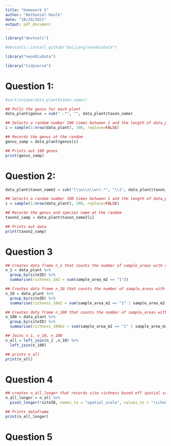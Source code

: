 ```yaml
---
title: "Homework 5"
author: "Nathaniel Haulk"
date: "10/28/2021"
output: pdf_document
---
```


```r
library("devtools")

#devtools::install_github("daijiang/neonDivData")

library("neonDivData")

library("tidyverse")
```
# Question 1:

```r

#sort(unique(data_plant$taxon_name))

## Pulls the genus for each plant
data_plant$genus = sub(" .*", "", data_plant$taxon_name)

## Selects a random number 100 times between 1 and the length of data_plant
i = sample(1:nrow(data_plant), 100, replace=FALSE)

## Records the genus at the random 
genus_samp = data_plant$genus[i]

## Prints out 100 genus 
print(genus_samp)

```

# Question 2:

```r

data_plant$taxon_name2 = sub("(\\w\\s\\w+).*", "\\1", data_plant$taxon_name)

## Selects a random number 100 times between 1 and the length of data_plant
i = sample(1:nrow(data_plant), 100, replace=FALSE)

## Records the genus and species name at the random 
taxon2_samp = data_plant$taxon_name2[i]

## Prints out data
print(taxon2_samp)

```

# Question 3

```r

## Creates data frame n_1 that counts the number of sample_areas with a size of 1 m2 in data_plant
n_1 = data_plant %>%
  group_by(siteID) %>%
  summarise(richness_1m2 = sum(sample_area_m2 == "1"))

## Creates data frame n_10 that counts the number of sample_areas with a size of 1 and 10 m2 in data_plant
n_10 = data_plant %>%
  group_by(siteID) %>%
  summarise(richness_10m2 = sum(sample_area_m2 == "1" | sample_area_m2 == "10"))

## Creates data frame n_100 that counts the number of sample_areas with a size of 1, 10, and 100 m2 in data_plant
n_100 = data_plant %>%
  group_by(siteID) %>%
  summarise(richness_100m2 = sum(sample_area_m2 == "1" | sample_area_m2 == "10"| sample_area_m2 == "100"))

## Joins n_1, n_10, n_100
n_all = left_join(n_1 ,n_10) %>%
  left_join(n_100)

## prints n_all
print(n_all)
```

# Question 4

```r

## creates n_all_longer that records site richness based off spatial scale.
n_all_longer = n_all %>%
  pivot_longer(!siteID, names_to = "spatial_scale", values_to = "richness")

## Prints dataframe
print(n_all_longer)
```

# Question 5
```r

```


